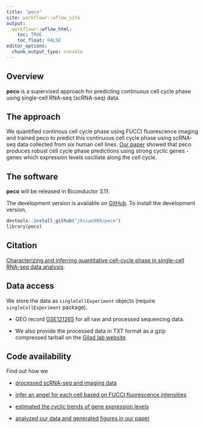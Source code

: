 ```yaml
---
title: "peco"
site: workflowr::wflow_site
output:
  workflowr::wflow_html:
    toc: TRUE
    toc_float: FALSE
editor_options:
  chunk_output_type: console
---
```


## Overview

__peco__ is a supervised approach for predicting _continuous_ cell cycle phase using single-cell RNA-seq (scRNA-seq) data. 


## The approach

We quantified continous cell cycle phase using FUCCI fluorescence imaging and trained peco to predict this continuous cell cycle phase using scRNA-seq data collected from six human cell lines. 
[Our paper](doi.org/10.1101/526848) showed that peco produces robust cell cycle phase predictions using strong cyclic genes - genes which expression levels oscillate along the cell cycle. 


## The software

__peco__ will be released in Biconductor 3.11.

The development version is available on [GitHub](https://github.com/jhsiao999/peco). To install the development version,

```r
devtools::install_github("jhsiao999/peco")
library(peco)
```


## Citation

[Characterizing and inferring quantitative cell-cycle phase in single-cell RNA-seq data analysis](doi.org/10.1101/526848).


## Data access 

We store the data as `singleCellExperiment` objects (require `singleCellExperiment` package).

* GEO record [GSE121265](http://www.ncbi.nlm.nih.gov/ geo/query/acc.cgi?acc=GSE121265) 
for all raw and processed sequencing data.

* We also provide the processed data in TXT format as a gzip compressed 
tarball on the [Gilad lab website](https://giladlab.uchicago.edu/wp-content/uploads/2019/02/Hsiao_et_al_2019.tar.gz).


## Code availability

Find out how we

* [processed scRNA-seq and imaging data](access_data.html)

* [infer an angel for each cell based on FUCCI fluorescence intensities](https://jdblischak.github.io/fucci-seq/images-circle-ordering-eval.html)

* [estimated the cyclic trends of gene expression levels](https://jdblischak.github.io/fucci-seq/npreg-trendfilter-quantile.html)

* [analyzed our data and generated figures in our paper](https://github.com/jhsiao999/peco-paper/tree/master/code)















